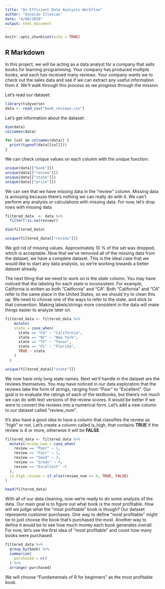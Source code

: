 ---
title: "An Efficient Data Analysis Workflow"
author: "Osvaldo Illescas"
date: "4/08/2020"
output: html_document
---

```{r setup, include=FALSE}
knitr::opts_chunk$set(echo = TRUE)
```

## R Markdown

In this project, we will be acting as a data analyst for a company that sells books for learning programming. Your company has produced multiple books, and each has received many reviews. Your company wants we to check out the sales data and see if we can extract any useful information from it. We'll walk through this process as we progress through the mission.

Let's read our dataset:

```{r, message = FALSE}
library(tidyverse)
data <- read_csv("book_reviews.csv")
```

Let's get information about the dataset:

```{r, message = FALSE}
dim(data)
colnames(data)

for (col in colnames(data)) {
  print(typeof(data[[col]]))
}


```

We can check unique values on each column with the *unique* function:

```{r, message = FALSE}
unique(data[["book"]])
unique(data[["review"]])
unique(data[["state"]])
unique(data[["price"]])
```

We can see that we have missing data in the "review" column. Missing data is annoying because there's nothing we can really do with it. We can't perform any analysis or calculations with missing data. For now, let's drop rows with missing data

```{r, message = FALSE}
filtered_data  <- data %>%
  filter(!is.na(review))

dim(filtered_data)

unique(filtered_data[["review"]])
```

We got rid of missing values. Approximately 10 % of the set was dropped, which is acceptable. Now that we've removed all of the missing data from the dataset, we have a complete dataset. This is the ideal case that we would like to start any data analysis, so we're working towards a better dataset already.

The next thing that we need to work on is the *state* column. You may have noticed that the labeling for each state is inconsistent. For example, California is written as both "California" and "CA". Both "California" and "CA" refer to the same place in the United States, so we should try to clean this up. We need to choose one of the ways to refer to the state, and stick to that convention. Making labels/strings more consistent in the data will make things easier to analyze later on.

```{r, message = FALSE}
filtered_data <- filtered_data %>%
    mutate(
    state = case_when(
      state == "CA" ~ "California",
      state == "NY" ~ "New York",
      state == "TX" ~ "Texas",
      state == "FL" ~ "Florida",
      TRUE ~ state
    )
  )

unique(filtered_data[["state"]])
```

We now have only long state names. Next we'll handle in the dataset are the reviews themselves. You may have noticed in our data exploration that the reviews take the form of strings, ranging from "Poor" to "Excellent". Our goal is to evaluate the ratings of each of the textbooks, but there's not much we can do with text versions of the review scores. It would be better if we were to convert the reviews into a numerical form. Let's add a new column to our dataset called "review_num".


It's also have a good idea to have a column that classifies the review as "high" or not. Let's create a column called is_high, that contains **TRUE** if the review is 4 or more, otherwise it will be **FALSE**.


```{r, message = FALSE}
filtered_data <- filtered_data %>%
  mutate(review_num = case_when(
    review == "Poor" ~ 1,
    review == "Fair" ~ 2,
    review == "Good" ~ 3,
    review == "Great" ~ 4,
    review == "Excellent" ~5
  ),
  is_high_review = if_else(review_num >= 4, TRUE, FALSE)
)

head(filtered_data)
```

With all of our data cleaning, now we're ready to do some analysis of the data. Our main goal is to figure out what book is the most profitable. How will we judge what the "most profitable" book is though? Our dataset represents customer purchases. One way to define "most profitable" might be to just choose the book that's purchased the most. Another way to define it would be to see how much money each book generates overall.
For now, let's use the first idea of "most profitable" and count how many books were purchased.

```{r, message = FALSE}
filtered_data %>%
  group_by(book) %>% 
  summarize(
    purchased = n()
  ) %>% 
  arrange(-purchased)
```

We will choose "Fundamentals of R for beginners" as the most profitable book.